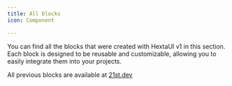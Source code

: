 ```yaml
---
title: All blocks
icon: Component

---
```


You can find all the blocks that were created with HextaUI v1 in this section. Each block is designed to be reusable and customizable, allowing you to easily integrate them into your projects.

All previous blocks are available at [21st.dev](https://21st.dev/hextaui)
